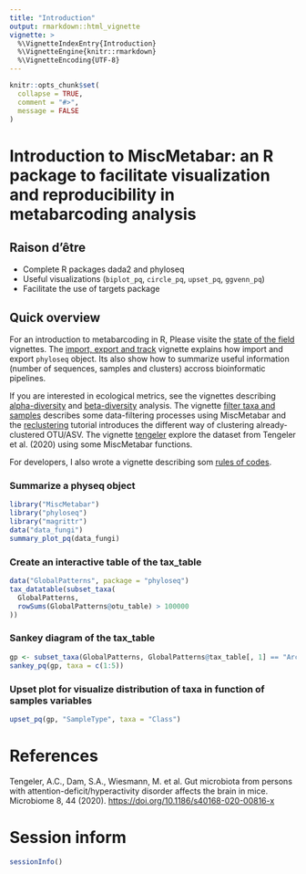 ```yaml
---
title: "Introduction"
output: rmarkdown::html_vignette
vignette: >
  %\VignetteIndexEntry{Introduction}
  %\VignetteEngine{knitr::rmarkdown}
  %\VignetteEncoding{UTF-8}
---
```



```r
knitr::opts_chunk$set(
  collapse = TRUE,
  comment = "#>",
  message = FALSE
)
```

# Introduction to MiscMetabar: an R package to facilitate visualization and reproducibility in metabarcoding analysis

## Raison d'être

- Complete R packages dada2 and phyloseq
- Useful visualizations (`biplot_pq`, `circle_pq`, `upset_pq`, `ggvenn_pq`) 
- Facilitate the use of targets package

## Quick overview

For an introduction to metabarcoding in R, Please visite the [state of the field](https://adrientaudiere.github.io/MiscMetabar/articles/states_of_fields_in_R.html) vignettes. The [import, export and track](https://adrientaudiere.github.io/MiscMetabar/articles/import_export_track.html) vignette explains how import and export `phyloseq` object. Its also show how to summarize useful information (number of sequences, samples and clusters) accross bioinformatic pipelines. 
 
If you are interested in ecological metrics, see the vignettes describing [alpha-diversity](https://adrientaudiere.github.io/MiscMetabar/articles/alpha-div.html) and [beta-diversity](https://adrientaudiere.github.io/MiscMetabar/articles/beta-div.html) analysis. 
The vignette [filter taxa and samples](https://adrientaudiere.github.io/MiscMetabar/articles/filter.html) describes some data-filtering processes using MiscMetabar and the [reclustering](https://adrientaudiere.github.io/MiscMetabar/articles/Reclustering.html) tutorial introduces the different way of clustering already-clustered OTU/ASV. The vignette [tengeler](https://adrientaudiere.github.io/MiscMetabar/articles/tengeler.html) explore the dataset from Tengeler et al. (2020) using some MiscMetabar functions.

For developers, I also wrote a vignette describing som [rules of codes](https://adrientaudiere.github.io/MiscMetabar/articles/Rules.html). 

### Summarize a physeq object

```r
library("MiscMetabar")
library("phyloseq")
library("magrittr")
data("data_fungi")
summary_plot_pq(data_fungi)
```


### Create an interactive table of the tax_table

```r
data("GlobalPatterns", package = "phyloseq")
tax_datatable(subset_taxa(
  GlobalPatterns,
  rowSums(GlobalPatterns@otu_table) > 100000
))
```

### Sankey diagram of the tax_table

```r
gp <- subset_taxa(GlobalPatterns, GlobalPatterns@tax_table[, 1] == "Archaea")
sankey_pq(gp, taxa = c(1:5))
```


### Upset plot for visualize distribution of taxa in function of samples variables

```r
upset_pq(gp, "SampleType", taxa = "Class")
```


# References

Tengeler, A.C., Dam, S.A., Wiesmann, M. et al. Gut microbiota from persons with attention-deficit/hyperactivity disorder affects the brain in mice. Microbiome 8, 44 (2020). <https://doi.org/10.1186/s40168-020-00816-x>


# Session inform

```r
sessionInfo()
```
